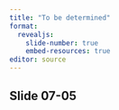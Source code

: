 ```yaml
---
title: "To be determined"
format: 
  revealjs:
    slide-number: true
    embed-resources: true
editor: source
---
```


## Slide 07-05

::: notes

:::


